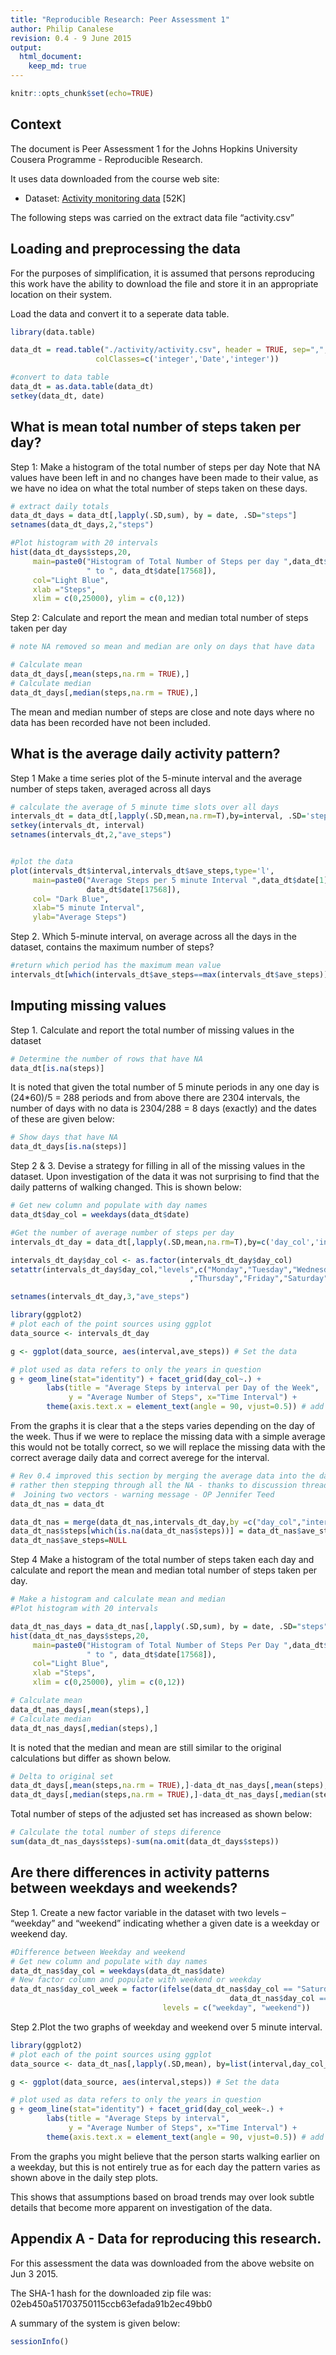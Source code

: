 ```yaml
---
title: "Reproducible Research: Peer Assessment 1"
author: Philip Canalese
revision: 0.4 - 9 June 2015
output: 
  html_document:
    keep_md: true
---
```


```r
knitr::opts_chunk$set(echo=TRUE)
```

## Context

The document is Peer Assessment 1 for the Johns Hopkins University Cousera Programme - Reproducible Research.

It uses data downloaded from the course web site:

* Dataset: [Activity monitoring data](https://d396qusza40orc.cloudfront.net/repdata%2Fdata%2Factivity.zip) [52K]


The following steps was carried on the extract data file "activity.csv"

## Loading and preprocessing the data
For the purposes of simplification, it is assumed that persons reproducing this work have the ability to download the file and store it in an appropriate location on their system.

Load the data and convert it to a seperate data table.

```r

library(data.table)

data_dt = read.table("./activity/activity.csv", header = TRUE, sep=",", 
                   colClasses=c('integer','Date','integer'))

#convert to data table
data_dt = as.data.table(data_dt)
setkey(data_dt, date)

```



## What is mean total number of steps taken per day?

Step 1: Make a histogram of the total number of steps per day
Note that NA values have been left in and no changes have been made to their value, 
as we have no idea on what the total number of steps taken on these days.

```r

# extract daily totals
data_dt_days = data_dt[,lapply(.SD,sum), by = date, .SD="steps"]
setnames(data_dt_days,2,"steps")

#Plot histogram with 20 intervals
hist(data_dt_days$steps,20, 
     main=paste0("Histogram of Total Number of Steps per day ",data_dt$date[1],
                 " to ", data_dt$date[17568]), 
     col="Light Blue",
     xlab ="Steps",
     xlim = c(0,25000), ylim = c(0,12))

```

Step 2: Calculate and report the mean and median total number of steps taken per day


```r
# note NA removed so mean and median are only on days that have data

# Calculate mean 
data_dt_days[,mean(steps,na.rm = TRUE),]
# Calculate median
data_dt_days[,median(steps,na.rm = TRUE),]

```

The mean and median number of steps are close and note days where no data has been recorded have not been included.

## What is the average daily activity pattern?

Step 1 Make a time series plot of the 5-minute interval and the average number of steps taken, averaged across all days

```r

# calculate the average of 5 minute time slots over all days
intervals_dt = data_dt[,lapply(.SD,mean,na.rm=T),by=interval, .SD='steps']
setkey(intervals_dt, interval)
setnames(intervals_dt,2,"ave_steps")


#plot the data
plot(intervals_dt$interval,intervals_dt$ave_steps,type='l',
     main=paste0("Average Steps per 5 minute Interval ",data_dt$date[1]," to ",
                 data_dt$date[17568]),
     col= "Dark Blue",
     xlab="5 minute Interval",
     ylab="Average Steps")

```

Step 2. Which 5-minute interval, on average across all the days in the dataset, contains the maximum number of steps?

```r
#return which period has the maximum mean value
intervals_dt[which(intervals_dt$ave_steps==max(intervals_dt$ave_steps))]

```



## Imputing missing values

Step 1. Calculate and report the total number of missing values in the dataset

```r
# Determine the number of rows that have NA
data_dt[is.na(steps)]

```

It is noted that given the total number of 5 minute periods in any one day is (24*60)/5 = 288 periods and from above there are 2304 intervals, the number of days with no data is 2304/288 = 8 days (exactly) and the dates of these are given below:

```r
# Show days that have NA
data_dt_days[is.na(steps)]
```


Step 2 & 3. Devise a strategy for filling in all of the missing values in the dataset.
Upon investigation of the data it was not surprising to find that the daily patterns of walking changed.  This is shown below:

```r
# Get new column and populate with day names
data_dt$day_col = weekdays(data_dt$date)

#Get the number of average number of steps per day 
intervals_dt_day = data_dt[,lapply(.SD,mean,na.rm=T),by=c('day_col','interval'), .SD='steps']

intervals_dt_day$day_col <- as.factor(intervals_dt_day$day_col)
setattr(intervals_dt_day$day_col,"levels",c("Monday","Tuesday","Wednesday"
                                        ,"Thursday","Friday","Saturday","Sunday"))

setnames(intervals_dt_day,3,"ave_steps")

library(ggplot2)
# plot each of the point sources using ggplot
data_source <- intervals_dt_day

g <- ggplot(data_source, aes(interval,ave_steps)) # Set the data

# plot used as data refers to only the years in question
g + geom_line(stat="identity") + facet_grid(day_col~.) + 
        labs(title = "Average Steps by interval per Day of the Week",
             y = "Average Number of Steps", x="Time Interval") +
        theme(axis.text.x = element_text(angle = 90, vjust=0.5)) # add the elements


```

From the graphs it is clear that a the steps varies depending on the day of the week. Thus if we were to replace the missing data with a simple average this would not be totally correct, so we will replace the missing data with the correct average daily data and correct averege for the interval.


```r
# Rev 0.4 improved this section by merging the average data into the data table
# rather then stepping through all the NA - thanks to discussion thread on
#  Joining two vectors - warning message - OP Jennifer Teed 
data_dt_nas = data_dt

data_dt_nas = merge(data_dt_nas,intervals_dt_day,by =c("day_col","interval"), all.y=TRUE)
data_dt_nas$steps[which(is.na(data_dt_nas$steps))] = data_dt_nas$ave_steps[which(is.na(data_dt_nas$steps))]
data_dt_nas$ave_steps=NULL

```

Step 4 Make a histogram of the total number of steps taken each day and calculate
and report the mean and median total number of steps taken per day.

```r
# Make a histogram and calculate mean and median
#Plot histogram with 20 intervals

data_dt_nas_days = data_dt_nas[,lapply(.SD,sum), by = date, .SD="steps"]
hist(data_dt_nas_days$steps,20, 
     main=paste0("Histogram of Total Number of Steps Per Day ",data_dt$date[1],
                 " to ", data_dt$date[17568]),
     col="Light Blue",
     xlab ="Steps",
     xlim = c(0,25000), ylim = c(0,12))

# Calculate mean 
data_dt_nas_days[,mean(steps),]
# Calculate median
data_dt_nas_days[,median(steps),]

```
It is noted that the median and mean are still similar to the original calculations but differ as shown below.


```r
# Delta to original set
data_dt_days[,mean(steps,na.rm = TRUE),]-data_dt_nas_days[,mean(steps),]
data_dt_days[,median(steps,na.rm = TRUE),]-data_dt_nas_days[,median(steps),]

```
Total number of steps of the adjusted set has increased as shown below:

```r
# Calculate the total number of steps diference
sum(data_dt_nas_days$steps)-sum(na.omit(data_dt_days$steps))

```



## Are there differences in activity patterns between weekdays and weekends?

Step 1. Create a new factor variable in the dataset with two levels -- "weekday" and "weekend" indicating whether a given date is a weekday or weekend day.

```r

#Difference between Weekday and weekend
# Get new column and populate with day names
data_dt_nas$day_col = weekdays(data_dt_nas$date)
# New factor column and populate with weekend or weekday
data_dt_nas$day_col_week = factor(ifelse(data_dt_nas$day_col == "Saturday" | 
                                                 data_dt_nas$day_col == "Sunday", "weekend", "weekday"), 
                                  levels = c("weekday", "weekend"))

```

Step 2.Plot the two graphs of weekday and weekend over 5 minute interval.

```r
library(ggplot2)
# plot each of the point sources using ggplot
data_source <- data_dt_nas[,lapply(.SD,mean), by=list(interval,day_col_week), .SDcols = "steps"]

g <- ggplot(data_source, aes(interval,steps)) # Set the data

# plot used as data refers to only the years in question
g + geom_line(stat="identity") + facet_grid(day_col_week~.) + 
        labs(title = "Average Steps by interval",
             y = "Average Number of Steps", x="Time Interval") +
        theme(axis.text.x = element_text(angle = 90, vjust=0.5)) # add the elements


```

From the graphs you might believe that the person starts walking earlier on a weekday, but this is not entirely true as for each day the pattern varies as shown above in the daily step plots. 

This shows that assumptions based on broad trends may over look subtle details that become more apparent on investigation of the data.

## Appendix A - Data for reproducing this research.

For this assessment the data was downloaded from the above website on Jun 3 2015.

The SHA-1 hash for the downloaded zip file was:
02eb450a51703750115ccb63efada91b2ec49bb0

A summary of the system is given below:
```r

sessionInfo()

```
